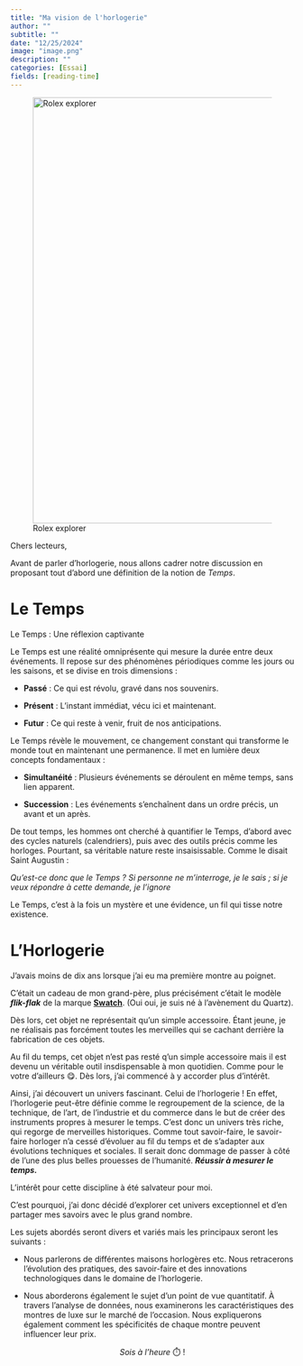 ```yaml
---
title: "Ma vision de l'horlogerie"
author: ""
subtitle: ""
date: "12/25/2024"
image: "image.png"
description: ""
categories: [Essai]
fields: [reading-time]
---
```


![Rolex explorer](IMG_0950.jpg){fig-align="center" width="20cm"}

Chers lecteurs,

Avant de parler d'horlogerie, nous allons cadrer notre discussion en proposant tout d'abord une définition de la notion de *Temps*.

# Le Temps

Le Temps : Une réflexion captivante

Le Temps est une réalité omniprésente qui mesure la durée entre deux événements. Il repose sur des phénomènes périodiques comme les jours ou les saisons, et se divise en trois dimensions :

-    **Passé** : Ce qui est révolu, gravé dans nos souvenirs.

-   **Présent** : L'instant immédiat, vécu ici et maintenant.

-   **Futur** : Ce qui reste à venir, fruit de nos anticipations.

Le Temps révèle le mouvement, ce changement constant qui transforme le monde tout en maintenant une permanence. Il met en lumière deux concepts fondamentaux :

-    **Simultanéité** : Plusieurs événements se déroulent en même temps, sans lien apparent.

-    **Succession** : Les événements s'enchaînent dans un ordre précis, un avant et un après.

De tout temps, les hommes ont cherché à quantifier le Temps, d'abord avec des cycles naturels (calendriers), puis avec des outils précis comme les horloges. Pourtant, sa véritable nature reste insaisissable. Comme le disait Saint Augustin :

*Qu'est-ce donc que le Temps ? Si personne ne m'interroge, je le sais ; si je veux répondre à cette demande, je l'ignore*

Le Temps, c'est à la fois un mystère et une évidence, un fil qui tisse notre existence.

# L'Horlogerie

J'avais moins de dix ans lorsque j'ai eu ma première montre au poignet.

C'était un cadeau de mon grand-père, plus précisément c'était le modèle ***flik-flak*** de la marque [**Swatch**](https://www.swatch.com/fr-fr/). (Oui oui, je suis né à l'avènement du Quartz).

Dès lors, cet objet ne représentait qu'un simple accessoire. Étant jeune, je ne réalisais pas forcément toutes les merveilles qui se cachant derrière la fabrication de ces objets.

Au fil du temps, cet objet n'est pas resté q'un simple accessoire mais il est devenu un véritable outil insdispensable à mon quotidien. Comme pour le votre d'ailleurs 😋. Dès lors, j'ai commencé à y accorder plus d'intérêt.

Ainsi, j'ai découvert un univers fascinant. Celui de l'horlogerie ! En effet, l'horlogerie peut-être définie comme le regroupement de la science, de la technique, de l'art, de l'industrie et du commerce dans le but de créer des instruments propres à mesurer le temps. C'est donc un univers très riche, qui regorge de merveilles historiques. Comme tout savoir-faire, le savoir-faire horloger n'a cessé d'évoluer au fil du temps et de s'adapter aux évolutions techniques et sociales. Il serait donc dommage de passer à côté de l'une des plus belles prouesses de l'humanité. ***Réussir à mesurer le temps.***

L'intérêt pour cette discipline à été salvateur pour moi.

C'est pourquoi, j'ai donc décidé d'explorer cet univers exceptionnel et d'en partager mes savoirs avec le plus grand nombre.

Les sujets abordés seront divers et variés mais les principaux seront les suivants :

-   Nous parlerons de différentes maisons horlogères etc. Nous retracerons l'évolution des pratiques, des savoir-faire et des innovations technologiques dans le domaine de l'horlogerie.

-   Nous aborderons également le sujet d'un point de vue quantitatif. À travers l'analyse de données, nous examinerons les caractéristiques des montres de luxe sur le marché de l'occasion. Nous expliquerons également comment les spécificités de chaque montre peuvent influencer leur prix.

::: {style="text-align:center;"}
*Sois à l'heure* ⏱️ !
:::
